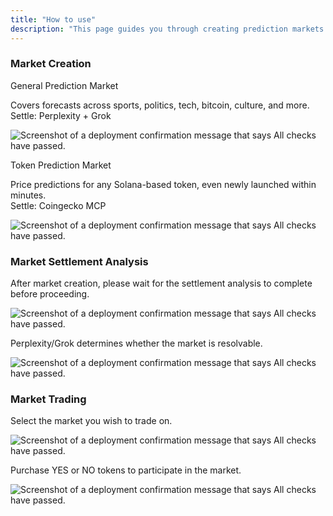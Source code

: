 ```yaml
---
title: "How to use"
description: "This page guides you through creating prediction markets and trading, providing step-by-step instructions to participate easily and confidently."
---
```


### Market Creation

General Prediction Market

Covers forecasts across sports, politics, tech, bitcoin, culture, and more.   
Settle: Perplexity + Grok

<Frame>
  <img src="/images/SS3.png" alt="Screenshot of a deployment confirmation message that says All checks have passed." style={{ borderRadius: '0.5rem' }} />
</Frame>

Token Prediction Market 

Price predictions for any Solana-based token, even newly launched within minutes.  
Settle: Coingecko MCP

<Frame>
  <img src="/images/SS6.png" alt="Screenshot of a deployment confirmation message that says All checks have passed." style={{ borderRadius: '0.5rem' }} />
</Frame>

### Market Settlement Analysis

After market creation, please wait for the settlement analysis to complete before proceeding.

<Frame>
  <img src="/images/SS7.png" alt="Screenshot of a deployment confirmation message that says All checks have passed." style={{ borderRadius: '0.5rem' }} />
</Frame>

Perplexity/Grok determines whether the market is resolvable.

<Frame>
  <img src="/images/SS8.png" alt="Screenshot of a deployment confirmation message that says All checks have passed." style={{ borderRadius: '0.5rem' }} />
</Frame>



### Market Trading

Select the market you wish to trade on.

<Frame>
  <img src="/images/SS4.png" alt="Screenshot of a deployment confirmation message that says All checks have passed." style={{ borderRadius: '0.5rem' }} />
</Frame>

Purchase YES or NO tokens to participate in the market.

<Frame>
  <img src="/images/SS5.png" alt="Screenshot of a deployment confirmation message that says All checks have passed." style={{ borderRadius: '0.5rem' }} />
</Frame>






